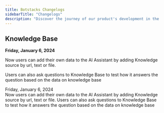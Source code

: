 ```yaml
---
title: Botstacks Changelogs
sidebarTitle: "Changelogs"
description: "Discover the journey of our product's development in the Changelogs"
---
```


## Knowledge Base
**Friday, January 6, 2024**

  Now users can add their own data to the AI Assistant by adding Knowledge source by url, text or file.

  Users can also ask questions to Knowledge Base to test how it answers the question based on the data on knowledge base

<CardGroup cols={1}>

  <Card title="Knowledge Base">
    Friday, January 6, 2024
  <br />
  Now users can add their own data to the AI Assistant by adding Knowledge source by url, text or file.
  Users can also ask questions to Knowledge Base to test how it answers the question based on the data on knowledge base
  </Card>

</CardGroup>